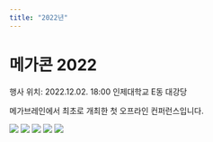 ```yaml
---
title: "2022년"
---
```

# 메가콘 2022
행사 위치: 2022.12.02. 18:00 인제대학교 E동 대강당

메가브레인에서 최초로 개최한 첫 오프라인 컨퍼런스입니다.

![](/img/megacon2022-1.jpg)
![](/img/megacon2022-2.jpg)
![](/img/megacon2022-3.jpg)
![](/img/megacon2022-4.jpg)
![](/img/megacon2022-5.jpg)
